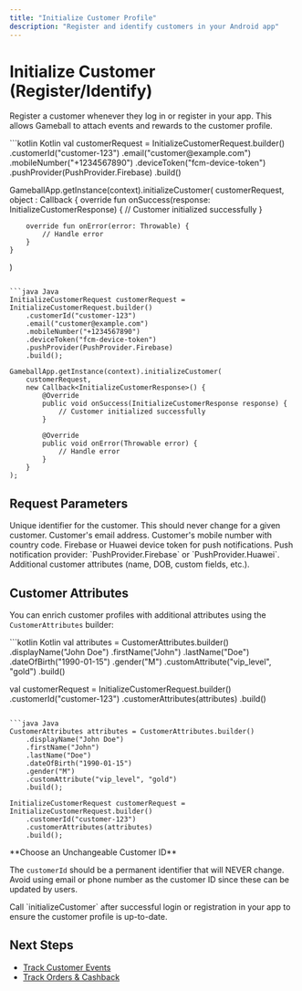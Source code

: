 ```yaml
---
title: "Initialize Customer Profile"
description: "Register and identify customers in your Android app"
---
```


# Initialize Customer (Register/Identify)

Register a customer whenever they log in or register in your app. This allows Gameball to attach events and rewards to the customer profile.

<CodeGroup>
```kotlin Kotlin
val customerRequest = InitializeCustomerRequest.builder()
    .customerId("customer-123")
    .email("customer@example.com")
    .mobileNumber("+1234567890")
    .deviceToken("fcm-device-token")
    .pushProvider(PushProvider.Firebase)
    .build()

GameballApp.getInstance(context).initializeCustomer(
    customerRequest,
    object : Callback<InitializeCustomerResponse> {
        override fun onSuccess(response: InitializeCustomerResponse) {
            // Customer initialized successfully
        }

        override fun onError(error: Throwable) {
            // Handle error
        }
    }
)
```

```java Java
InitializeCustomerRequest customerRequest = InitializeCustomerRequest.builder()
    .customerId("customer-123")
    .email("customer@example.com")
    .mobileNumber("+1234567890")
    .deviceToken("fcm-device-token")
    .pushProvider(PushProvider.Firebase)
    .build();

GameballApp.getInstance(context).initializeCustomer(
    customerRequest,
    new Callback<InitializeCustomerResponse>() {
        @Override
        public void onSuccess(InitializeCustomerResponse response) {
            // Customer initialized successfully
        }

        @Override
        public void onError(Throwable error) {
            // Handle error
        }
    }
);
```
</CodeGroup>

## Request Parameters

<ParamField body="customerId" type="string" required>
Unique identifier for the customer. This should never change for a given customer.
</ParamField>

<ParamField body="email" type="string">
Customer's email address.
</ParamField>

<ParamField body="mobileNumber" type="string">
Customer's mobile number with country code.
</ParamField>

<ParamField body="deviceToken" type="string">
Firebase or Huawei device token for push notifications.
</ParamField>

<ParamField body="pushProvider" type="PushProvider">
Push notification provider: `PushProvider.Firebase` or `PushProvider.Huawei`.
</ParamField>

<ParamField body="customerAttributes" type="CustomerAttributes">
Additional customer attributes (name, DOB, custom fields, etc.).
</ParamField>

## Customer Attributes

You can enrich customer profiles with additional attributes using the `CustomerAttributes` builder:

<CodeGroup>
```kotlin Kotlin
val attributes = CustomerAttributes.builder()
    .displayName("John Doe")
    .firstName("John")
    .lastName("Doe")
    .dateOfBirth("1990-01-15")
    .gender("M")
    .customAttribute("vip_level", "gold")
    .build()

val customerRequest = InitializeCustomerRequest.builder()
    .customerId("customer-123")
    .customerAttributes(attributes)
    .build()
```

```java Java
CustomerAttributes attributes = CustomerAttributes.builder()
    .displayName("John Doe")
    .firstName("John")
    .lastName("Doe")
    .dateOfBirth("1990-01-15")
    .gender("M")
    .customAttribute("vip_level", "gold")
    .build();

InitializeCustomerRequest customerRequest = InitializeCustomerRequest.builder()
    .customerId("customer-123")
    .customerAttributes(attributes)
    .build();
```
</CodeGroup>

<Warning>
**Choose an Unchangeable Customer ID**

The `customerId` should be a permanent identifier that will NEVER change. Avoid using email or phone number as the customer ID since these can be updated by users.
</Warning>

<Tip>
Call `initializeCustomer` after successful login or registration in your app to ensure the customer profile is up-to-date.
</Tip>

## Next Steps

- [Track Customer Events](/installation-guide/android-v3/track-events)
- [Track Orders & Cashback](/installation-guide/android-v3/track-orders)


